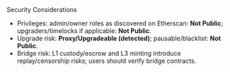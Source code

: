 <!-- markdownlint-disable MD041 -->

<Section>
  <AnimatedHeading as="h1">Security Considerations</AnimatedHeading>
  <ul className="list-disc pl-6 mt-2">
    <li>
      Privileges: admin/owner roles as discovered on Etherscan:
      <strong>Not Public</strong>; upgraders/timelocks if applicable:
      <strong>Not Public</strong>.
    </li>
    <li>
      Upgrade risk: <strong>Proxy/Upgradeable (detected)</strong>; pausable/blacklist:
      <strong>Not Public</strong>.
    </li>
    <li>
      Bridge risk: L1 custody/escrow and L3 minting introduce replay/censorship risks; users should verify bridge
      contracts.
    </li>
  </ul>
  
</Section>

